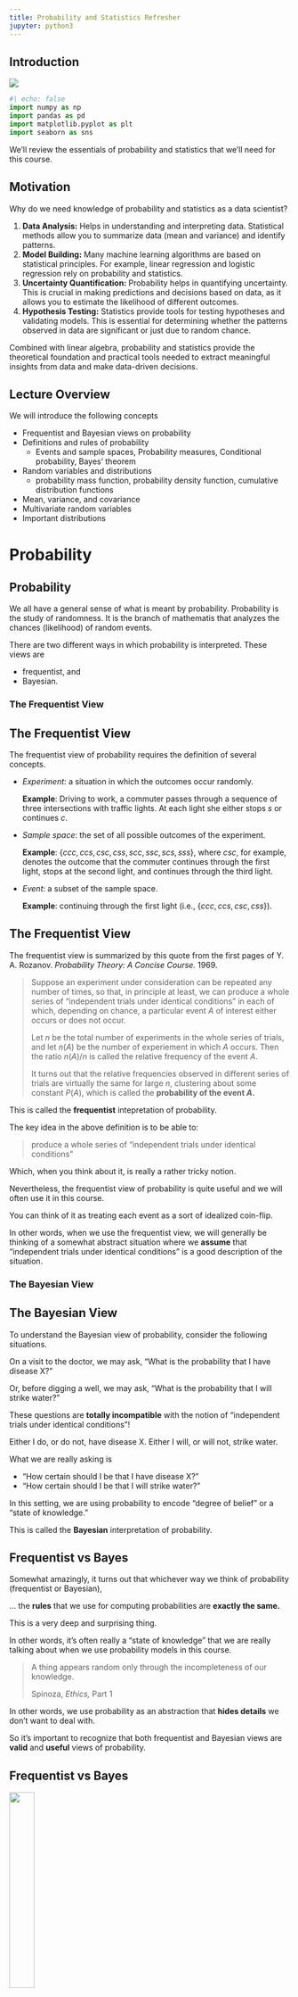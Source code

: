 ```yaml
---
title: Probability and Statistics Refresher
jupyter: python3
---
```


## Introduction

[![](https://colab.research.google.com/assets/colab-badge.svg)](https://colab.research.google.com/github/tools4ds/DS701-Course-Notes/blob/main/ds701_book/jupyter_notebooks/03-Probability-and-Statistics-Refresher.ipynb)

```python
#| echo: false
import numpy as np
import pandas as pd
import matplotlib.pyplot as plt
import seaborn as sns
```

We'll review the essentials of probability and statistics that we'll need for this course.

## Motivation

Why do we need knowledge of probability and statistics as a data scientist?

:::: {.incremental}
1. **Data Analysis:** Helps in understanding and interpreting data. Statistical
   methods allow you to summarize data (mean and variance) and identify patterns.
1. **Model Building:** Many machine learning algorithms are based on statistical
   principles. For example, linear regression and logistic regression rely on
   probability and statistics.
1. **Uncertainty Quantification:** Probability helps in quantifying uncertainty.
   This is crucial in making predictions and decisions based on data, as it
   allows you to estimate the likelihood of different outcomes.
1. **Hypothesis Testing:** Statistics provide tools for testing hypotheses and
   validating models. This is essential for determining whether the patterns
   observed in data are significant or just due to random chance.
::::

:::: {.fragment}
Combined with linear algebra, probability and statistics provide the theoretical foundation and practical tools needed to extract meaningful insights from data and make data-driven decisions. 
::::

::: {.content-visible when-profile="slides"}
## Lecture Overview
We will introduce the following concepts

:::: {.incremental}
- Frequentist and Bayesian views on probability
- Definitions and rules of probability
  - Events and sample spaces, Probability measures, Conditional probability, Bayes' theorem
- Random variables and distributions 
  - probability mass function, probability density function, cumulative distribution functions
- Mean, variance, and covariance
- Multivariate random variables
- Important distributions
::::
:::


# Probability

## Probability

We all have a general sense of what is meant by probability. Probability is the study of randomness. It is the branch of mathematis that analyzes the chances (likelihood) of random events.

There are two different ways in which probability is interpreted. These views are

:::: {.incremental}
- frequentist, and
- Bayesian.
::::

::: {.content-visible when-profile="web"}
### The Frequentist View
:::

::: {.content-visible when-profile="slides"}
## The Frequentist View
:::

The frequentist view of probability requires the definition of several concepts.

- _Experiment_: a situation in which the outcomes occur randomly.
  
  __Example__: Driving to work, a commuter passes through a sequence of three intersections with traffic lights. At each light she either stops $s$ or continues $c$.

- _Sample space_: the set of all possible outcomes of the experiment.

  __Example__: $\{ccc, ccs, csc, css, scc, ssc, scs, sss\},$ where $csc$, for example, denotes the outcome that the commuter continues through the first light, stops at the second light, and continues through the third light.

- _Event_: a subset of the sample space.

  __Example__: continuing through the first light (i.e., $\{ccc, ccs, csc, css\}$). 

::: {.content-visible when-profile="slides"}
## The Frequentist View
:::

The frequentist view is summarized by this quote from the first pages of Y. A. Rozanov. _Probability Theory: A Concise Course._ 1969.

>Suppose an experiment under consideration can be repeated any number of times, so that, in principle at least, we can produce a whole series of “independent trials under identical conditions” in each of which, depending on chance, a particular event $A$ of interest either occurs or does not occur.
> 
>Let $n$ be the total number of experiments in the whole series of trials, and let $n(A)$ be the number of experiement in which $A$ occurs. Then the ratio $n(A)/n$ is called the relative frequency of the event $A.$ 
>
> It turns out that the relative frequencies observed in different series of trials are virtually the same for large $n,$ clustering about some constant $P(A),$ which is called the **probability of the event $A.$**

::: {.content-visible when-profile="web"}
This is called the **frequentist** intepretation of probability.

The key idea in the above definition is to be able to:

> produce a whole series of “independent trials under identical conditions” 

Which, when you think about it, is really a rather tricky notion.

Nevertheless, the frequentist view of probability is quite useful and we will often use it in this course.

You can think of it as treating each event as a sort of idealized coin-flip.

In other words, when we use the frequentist view, we will generally be thinking of a somewhat abstract situation where we __assume__ that "independent trials under identical conditions" is a good description of the situation.
:::

::: {.content-visible when-profile="web"}
### The Bayesian View
:::

::: {.content-visible when-profile="slides"}
## The Bayesian View
:::

To understand the Bayesian view of probability, consider the following situations.

:::: {.fragment}
On a visit to the doctor, we may ask, "What is the probability that I have disease X?"
::::

:::: {.fragment}
Or, before digging a well, we may ask, "What is the probability that I will strike water?"
::::

:::: {.fragment}
These questions are __totally incompatible__ with the notion of "independent trials under identical conditions"!
::::

:::: {.fragment}
Either I do, or do not, have disease X. Either I will, or will not, strike water.
::::

:::: {.fragment}
What we are really asking is

:::: {.incremental}
- "How certain should I be that I have disease X?" 
- "How certain should I be that I will strike water?"
::::
::::

:::: {.fragment}
In this setting, we are using probability to encode "degree of belief" or a "state of knowledge."
::::

::: {.content-visible when-profile="web"}
This is called the __Bayesian__ interpretation of probability.
:::

::: {.content-visible when-profile="slides"}
## Frequentist vs Bayes
:::

Somewhat amazingly, it turns out that whichever way we think of probability (frequentist or Bayesian),

... the __rules__ that we use for computing probabilities are __exactly the same.__

This is a very deep and surprising thing.

In other words, it's often really a "state of knowledge" that we are really talking about when we use probability models in this course.

> A thing appears random only through the incompleteness of our knowledge. 
>
Spinoza, _Ethics,_ Part 1

In other words, we use probability as an abstraction that __hides details__ we don't want to deal with.  

So it's important to recognize that both frequentist and Bayesian views are __valid__ and __useful__ views of probability.

::: {.content-visible when-profile="slides"}
## Frequentist vs Bayes
:::

![](figs/Bayes-Frequentism.png){fig-align="center" width="30%"} 

::: {.content-visible when-profile="web"}
>Any simple idea is approximate; as an illustration, consider an object ... what is an object? Philosophers are always 
>saying, “Well, just take a chair for example.” The moment they say that, you know that they do not know what they are 
>talking about any more. What is a chair? ... every object is a mixture of a lot of things, so we can deal with it 
> only as a series of approximations and idealizations.

>The trick is the idealizations.

Richard Feynman, _The Feynman Lectures on Physics, 12-2_

Here is an illustration of this principle applied to probability:

>In a serious work ... an expression such as “this phenomenon is due to chance” constitutes simply, 
>an elliptic form of speech. ... It really means “everything occurs as if this phenomenon were due to chance,” 
>or, to be more precise: “To describe, or interpret or formalize this phenomenon, 
>only probabilistic models have so far given good results.”

Georges Matheron, _Estimating and Choosing: An Essay on Probability in Practice_
:::

So, now, let's talk about rules for computing probabilities.

::: {.content-visible when-profile="web"}
### Sample Space and Events
:::

::: {.content-visible when-profile="slides"}
## Sample Space and Events
:::

:::: {.fragment}
__Definition.__ The sample space $\Omega$ is the set of all possible outcomes of an experiment.
::::

:::: {.fragment}
__Definition.__ An event $E\subset\Omega$ is an outcome, or a set of outcomes of an experiment.
::::

:::: {.fragment}
Examples:

:::: {.incremental}
- Rolling a dice: $\Omega = \{1, 2, 3, 4, 5, 6 \}$, $E = \text{Rolling a 2}.$ 
- Flipping a coin 2 times: $\Omega = \{ (H, H), (H, T), (T, H), (T, T)\}$, $E=\text{Rolling a heads and a tail}$.
- Distance a car travels before breaking down: $\Omega = \mathbb{R}_{+}$, $E=\text{
Travels greater than 100 miles}.$
- Location of a dart thrown at a target. What is $\Omega$ in this case? What is an event $E$?
::::
::::

:::: {.fragment}
The sample space $\Omega$ may be continuous or discrete and bounded or unbounded.
::::

::: {.content-visible when-profile="web"}
### Probability and Conditioning
:::

::: {.content-visible when-profile="slides"}
## Probability Rules
:::

__Definition.__  Consider a sample space $\Omega$. A _probability measure_ on $\Omega$ is a function $P(\cdot)$ defined on all the subsets of $\Omega$ (the _events_) such that:
  
:::: {.incremental}
1. $P(\Omega) = 1$
2. For any event $A \subset \Omega$, $P(A) \geq 0.$
3. For any events $A, B \subset \Omega$ where $A \cap B = \emptyset$, $P(A \cup B) = P(A) + P(B)$.
4. When $A \cap B \neq \emptyset$, $P(A \cup B) = P(A) + P(B) - P(A \cap B)$.
::::

:::: {.columns}
::: {.column width="50%"}
![](drawio/disjoint-probs.png){fig-align="center" width=80%}
:::
::: {.column width="50%"}
![](drawio/intersecting-probs.png){fig-align="center" width=80%}
:::
::::

::: {.content-visible when-profile="web"}
Often we want to ask how a probability measure changes if we restrict the sample space to be some subset of $\Omega$.  

This is called __conditioning.__
:::

::: {.content-visible when-profile="slides"}
## Conditional probability
:::

__Definition.__ The _conditional probability_ of an event $A$ given that
event $B$ (having positive probability) is known to occur, is  

$$
P(A|B) = \frac{P(A \cap B)}{P(B)}~\text{where}~P(B) > 0
$$

:::: {.columns}
::: {.column width="60%"}
The function $P(\cdot|B)$ is a probability measure over the sample space
$B$.  

Note that in the expression $P(A|B)$, $A$ is random but $B$ is fixed. 

Now if $B$ is a proper subset of $\Omega,$ then $P(B) < 1$.   So $P(\cdot|B)$ is a rescaling of the quantity $P(A\cap B)$ so that $P(B|B) = 1.$ 
:::
::: {.column width="40%"}

![](drawio/ConditionalProbability.png){fig-align="center" width=80%}
:::
::::

## Probablity Multiplication Rule

The probability multiplication rule is a simple consequence of the definition of conditional probability.

$$
P(A \cap B) = P(A|B) P(B)
$$

This can be extended to three events $A$, $B$, and $C$ as follows:

$$
P(A \cap B \cap C) = P(A|B \cap C) P(B \cap C) = P(A|B \cap C)P(B|C)P(C)
$$

::: {.content-visible when-profile="web"}
### Law of total probability
:::

::: {.content-visible when-profile="slides"}
## Law of total probability
:::

An important tool for computing probabilities is provided by the law of total probabilities.

:::: {.columns}
::: {.column width="60%"}
Let $B_1$ and $B_2$ form the complete sample space $\Omega$ and be disjoint $\left(B_1 \cap B_2 = \emptyset\right)$. Then for any event $A$,

\begin{align*}
P(A) &= P(A\cap B_1) + P(A \cap B_2) \\
&= P(A|B_1)P(B_1)+P(A|B_2)P(B_2)
\end{align*}
:::
::: {.column width="40%"}
![](drawio/LawOfTotalProbability.png){fig-align="center" width=80%}
:::
::::

::: {.content-visible when-profile="web"}
### Bayes' Theorem
:::

::: {.content-visible when-profile="slides"}
## Bayes' Theorem
:::

Bayes' Theorem is a simple way of manipulating conditional probabilities in a way that can be very useful.

Let $A,B$ be events, then

$$
P(A|B) = \frac{P(B|A)P(A)}{P(B)}.
$$

:::: {.fragment}

The terms in the above equation are often given the following names:

:::: {.incremental}
- $P(A)$ is the **prior probability** of $A$ -- _initial belief before new evidence_.
- $P(A|B)$ is the **posterior probability** of $A$ -- _updated belief after new evidence_.
- $P(B|A)$ is the **likelihood** of $B$ -- _probability of observing evidence given a particular belief_.
- $P(B)$ is the **marginal probability** of $B$ -- _total probability of observing the evidence under all possible causes_.
::::
::::


:::: {.fragment}
We can extend this theorem to more than two events.
::::

::: {.content-visible when-profile="slides"}
## Bayes' Theorem continued
:::

Start with a situation in which we are interested in two events, $A_1$ and $A_2$. Let $B$ be any event in the samples space $\Omega$.

These are exhaustive, meaning that in any experiment either $A_1$ or $A_2$ must occur. This means they form a partition of $\Omega$, i.e., $\Omega = A_1 \cup A_2$ and $A_1 \cap A_2 = \emptyset$.

In this situation, Baye's theorem is:

\begin{align*}
P(A_1|B) &= \frac{P(A_1 \cap B)}{P(B)} \\
& = \frac{P(A_1 \cap B)}{P(B|A_1) + P(B|A_2)} \\
&= \frac{P(B|A_1)P(A_1)}{P(B|A_1) + P(B|A_2)}.
\end{align*}

:::: {.fragment}
This is can be extended to the case where $A_1, A_2, ..., A_n$ form a partition of $\Omega$.
::::

::: {.content-visible when-profile="slides"}
## Importance of Bayes' Theorem 
:::

This formula is useful because often the probabilities $P(B|A_i)$ can be estimated, while the probabilties $P(A_i|B)$ may be hard to estimate.

Or perhaps $P(B)$ itself (which is really the denominator) is easy to estimate.

We interpret this transformation as updating our estimate of the probability of each $A_i$ based on new information, namely, that $B$ is true.   

This update transforms the __prior__ probabilities $P(A_i)$ into the __posterior__ probabilities $P(A_i|B)$.

::: {.content-visible when-profile="web"}
### Bayes' Theorem Example

Empirical evidence suggests that amongs sets of twins, about 1/3 are identical. 

Assume therefore that probability of a pair of twins being identical to be 1/3.  

Now, consider how a couple might update this probability after they get an ultrasound that shows that the twins are of the same gender.   

What is their new estimate of the probability that their twins are identical?

Let $I$ be the event that the twins are identical. Let $G$ be the event that gender is the same via ultrasound. 

The prior probability here is $P(I)$.

What we want to calculate is the posterior probability $P(I|G)$.

First, we note:

$$P(G|I) = 1.$$

Surprisingly, people are sometimes confused about that fact!

We also assume that if the twins are not identical, they are like any two siblings. This means they have an equal probability of being the same gender, i.e., 

$$P(G|\bar{I}) = 1/2.$$

We know from observing the population at large that among all sets of twins, about 1/3 are identical

$$ P(I) = 1/3.$$

This statistic is easy obtained from data.

Then:

\begin{align*}
P(I|G) &= \frac{P(G|I)P(I)}{P(G|I)P(I) + P(G|\bar{I})P(\bar{I})} \\ 
&= \frac{1 \cdot 1/3}{(1 \cdot 1/3) + (1/2 \cdot 2/3)} \\
&= \frac{1}{2}
\end{align*}

So we have updated our estimate of the twins being identical from 1/3
(prior probability) to 1/2 (posterior probability).

We did this in a way that used quantities that were relatively easy to obtain or measure.

:::

::: {.content-visible when-profile="slides"}
## Independent Events
:::

::: {.content-visible when-profile="web"}
### Independent Events
:::

__Definition.__ Two events $A$ and $B$ are __independent__ if $P(A\cap B) = P(A) \cdot P(B).$

<br>

:::: {.fragment}
For example, consider rolling a die and flipping a coin. The result of the coin flip does not affect the result of the die roll. Therefore, the events are independent.

$$
\small
P(\text{rolling 2 and flipping heads}) = P(\text{rolling 2}) \cdot P(\text{flipping heads}) = \frac{1}{6} \cdot \frac{1}{2} = \frac{1}{12}.
$$
::::

<br>

:::: {.fragment}
This is exactly the same as saying that $P(A|B) = P(A).$  _(Prove this to yourself using the definition of conditional probability.)_
::::

<br>

:::: {.fragment}
So we can see that the intuitive notion of independence is that "if one event occurs, that does not change the probability of the other event."
::::

# Random Variables
 
## Random Variables

When an experiment is performed, we might be interested in the actual outcome. However, more frequently we are interested in some function of the outcome. This leads us to the notion of a __random variable__.

__Definition.__ A random variable $X$ is a function $X:\Omega\rightarrow \mathbb{R}$.

We generally use capital letters to denote random variables and lowercase to denote non-random quantities.

:::: {.fragment}
We distinguish between discrete and continuous random variables.  
::::

::: {.content-visible when-profile="web"}
### Discrete random variables
:::

::: {.content-visible when-profile="slides"}
## Discrete random variables
:::

A _discrete random variable_ is a random variable that can take on
only a finite or at most a countably infinite number of values.

:::: {.fragment}
__Examples__

:::: {.incremental}
- The number of points showing after a roll of a die. 
- The number of heads after flipping a coin twice.
- The number of people arriving at a train station between 8 and 9 AM.
::::
::::

::: {.content-visible when-profile="web"}
### Continous random variables
:::

::: {.content-visible when-profile="slides"}
## Continuous random variables
:::

A _continuous random variable_ is a random variable that can take on any value from a given range. That is, a continuous random variable has an uncountable set of possible outcomes.

:::: {.fragment}
__Examples__

:::: {.incremental}
- The lifetime of a light bulb.
- The distance a car travels before breaking down.
::::
::::

## Distributions

To collect information about what values of random variable are more probable than others, we introduce the concept of distributions.

:::: {.fragment}
We have two options to consider:

:::: {.incremental}
- discrete distributions using the _probability mass function (PMF)_, and
- continuous distributions using the _probability density function (PDF)_.
::::
::::

:::: {.fragment}
We will also introduce the _cumulative distribution functions_ corresponding to both PMFs and PDFS.
::::

## Discrete Distributions

::: {.content-visible when-profile="web"}
### Probability Mass Function
:::

__Definition.__ For a discrete random variable $X$, we define the _probability mass function (PMF)_ $p(a)$ of $X$ by

$$p(a) = P(X=a).$$

The PMF $p(a)$ is positive for at most a countable number of values of $a$. That is, if $X$ must assume one of the values $x_1, x_2,...,$ then

\begin{align*}
&p(x_i)  \geq 0 \:  \text{ for } i=1,2,... \\
&p(x)  = 0 \: \text{ for all other values of } x.
\end{align*}

Since $X$ must take on one of the values $x_i$, we have

$$\sum_{i=1}^{\infty} p(x_i) = 1.$$

::: {.content-visible when-profile="slides"}
## Discrete Distribution Example
:::

__Example.__  Consider the roll of a single die.  The random variable here is the number of points showing. What is the PDF of this discrete random variable?

We assign equal probabilities to each outcome $\Omega = \{1, 2, 3, 4, 5, 6\}$:

$$p(x_i) = \frac{1}{6}.$$

```python
#| fig-align: center
plt.figure(figsize=(5, 3))
x = np.arange(1, 7)
plt.plot(x, 6*[1/6.], 'bo', ms=8)
plt.vlines(x, 0, 1/6., colors='b', lw=5, alpha=0.5)
plt.xlim([0.5, 6.5])
plt.ylim([0, 1.1])
plt.xlabel(r'x (Number of points showing)', size=14)
plt.ylabel(r'$P(X = x)$', size=14)
plt.show()
```

::: {.content-visible when-profile="web"}
### Discrete Cumulative Distribution Function
:::

::: {.content-visible when-profile="slides"}
## The Discrete Cumulative Distribution Function
:::

__Definition.__ The _cumulative distribution function (CDF)_ $F$ can be expressed in terms of $p(a)$ by

$$F(a) = P(X \leq a) = \sum_{x\leq a} p(x).$$

If $X$ is a discrete random variable whose possible values are $x_1 , x_2 , x_3 ,...$, where $x_1 < x_2 < x_3 <...$, then the distribution function $F$ of $X$ is a step function. That is, the value of $F$ is constant in the intervals $[x_{i−1},x_i)$ and then takes a step (or jump) of size $p(x_i)$ at $x_i$. 


::: {.content-visible when-profile="slides"}
## Discrete CDF example
:::

__Example.__  Let us return to the roll of a single die. The corresponding CDF is shown below.

```python
plt.figure()
for i in range(7):
    plt.plot([i, i+1-.08], [i/6, i/6],'-b')
for i in range(1, 7):
    plt.plot(i, i/6, 'ob')
    plt.plot(i, (i-1)/6, 'ob', fillstyle = 'none')
plt.xlim([0, 7])
plt.ylim([-0.05, 1.1])
plt.title('Cumulative Distribution Function (CDF)')
plt.xlabel(r'$x$ (Number of points showing)', size=14)
plt.ylabel(r'$P(X\leq x)$', size=14)
plt.show()
```

## Continous Distributions

::: {.content-visible when-profile="web"}
### Probability Density Function
:::

Continuous random variables are described by their _probability density functions (PDFs)_. If $f$ is a PDF, then it has the following properties:

:::: {.incremental}
- $f(x) \geq 0,$
- $\int_{- \infty}^{\infty} f(x) dx = 1.$
::::

:::: {.fragment}
The probability density function plays a central role in probability theory, because all probability statements about a continuous random variable can be answered in terms of its PDF. 

For instance, for a continuous variable $X$ where $P(X\leq a) = \int_{-\infty}^a f(x) dx$, we obtain

$$
P(a \leq X \leq b) = \int_{-\infty}^b f(x) dx - \int_{-\infty}^a f(x) dx = \int_a^b f(x) dx.
$$
::::

::: {.content-visible when-profile="web"}
### Continuous Cumulative Distribution Function
:::

::: {.content-visible when-profile="slides"}
## The Continuous Cumulative Distribution Function
:::

__Definition.__ The _cumulative distribution function (CDF)_ $F$ can be expressed as

$$F(a) = P(X\leq a) = \int_{-\infty}^a f(x) dx.$$

:::: {.fragment}
So continuing from the previous slide:

$$
P(a \leq X \leq b) = \int_{-\infty}^b f(x) dx - \int_{-\infty}^a f(x) dx = F(b) - F(a).
$$
::::

:::: {.fragment}
The relationship between the continuous CDF and PDF is

$$f(x) = \frac{d F(x)}{dx}.$$
::::

::: {.content-visible when-profile="web"}
The above formula tells us that the PDF is the derivative of the CDF.
:::

::: {.content-visible when-profile="slides"}
## Continuous CDF example
:::

Here is an example of a continuous CDF of some random variable.

```python
#| fig-align: center
from scipy.stats import norm
plt.figure(figsize=(5, 3))
x = np.linspace(norm.ppf(0.001), norm.ppf(0.999), 100)
plt.plot(x, norm.cdf(x),'b-', lw=5, alpha=0.6)
plt.title('Cumulative Distribution Function (CDF)')
plt.xlabel(r'$x$', size=14)
plt.ylabel(r'$P(X\leq x)$', size=14)
plt.show()
```

::: {.content-visible when-profile="web"}
## Characterizing Random Variables
:::

::: {.content-visible when-profile="slides"}
## Expected value
:::

__Definition.__ The _expected value_ $E[X]$ of a random variable $X$ is the probability-weighted sum or integral of all possible values of the R.V.  

For a discrete random variable, this is:

$$E[X] \equiv \sum_{x} x \cdot P(X=x).$$

For a continuous random variable with pdf $p()$

$$E[X] \equiv \int_{-\infty}^{+\infty} x p(x) dx.$$

::: {.content-visible when-profile="web"}
The expected value is also called the average or the mean, although we
prefer to reserve those terms for empirical statistics (actual measurements, not idealizations like these formulas).

The expected value is in some sense the "center of mass" of the random
variable. It is often denoted $\mu$.
:::

::: {.content-visible when-profile="slides"}
## Expected value continued
:::

The expected value is usually a quite useful characterization of the random variable.

However, be careful: in certain situations, it may not be very informative, or important.  

In some cases a random variable may not ever take on the expected value as a possible value. 

* As an example, consider the single die, whose expected value is 3.5
* In other cases the notion of expected value isn't useful. Consider a person with their
  head in an oven and their feet in a freezer who claims "on average I feel fine." 

Importantly, the mean may not be very informative when observations are highly variable. 

::: {.content-visible when-profile="slides"}
## Variance and Standard Deviation
:::

The variability of random quantities is crucially important in order to characterize them.

For this we use __variance,__ _the mean squared difference of the random variable from its expected value._

__Definition.__ The variance of a random variable $X$ is

$$
\text{Var}(X) \equiv \sigma^2 \equiv E[(X - E[X])^2].
$$

For example, given a discrete R.V. with $E[X] = \mu$ this would be:

$$
\sigma^2 = \text{Var} (X) = \sum_{x} (x-\mu)^2 P(X=x).
$$

We use the symbol $\sigma^2$ to denote variance.

The units of variance are the square of the units of the mean. 

So to compare variance and mean in the same units, we take the square root of the variance.

This is called the __standard deviation__ and is denoted $\sigma$.

::: {.content-visible when-profile="slides"}
## Stocks as random variables
:::

Next, let's recall the case of the Tesla and NVidia returns from the previous lecture:

```python
#| fig-align: center
import pandas as pd
import yfinance as yf

stocks = ['TSLA', 'NVDA']
df = pd.DataFrame()
for s in stocks:
    df[s] = pd.DataFrame(yf.download(s, start='2023-01-01', end='2023-12-31', progress = False))['Close']

rets = df.pct_change(30)
rets[['TSLA', 'NVDA']].plot(lw=2)
plt.legend(loc='best')
plt.show()
```

Treating these two time-series as random variables, we are interested in how they vary __together__.

::: {.content-visible when-profile="slides"}
## Covariance
:::

This is captured by the concept of __covariance.__

__Definition.__ For two random variables $X$ and $Y$, their _covariance_ is defined as:

$$
\text{Cov}(X,Y) = E\left[(X-\mu_X)(Y-\mu_Y)\right].
$$

If covariance is positive, this tells us that $X$ and $Y$ tend to both be  above their means together and both below their means together.

We will often denote $\text{Cov}(X,Y)$ as $\sigma_{XY}$.

::: {.content-visible when-profile="slides"}
## Correlation
:::
If we are interested in asking "how similar" are two random variables, we want to normalize covariance by the amount of variance shown by the random variables.

The tool for this purpose is __correlation__, i.e., normalized covariance:

$$
\rho(X,Y) = \frac{E\left[(X-\mu_X)(Y-\mu_Y)\right]}{\sigma_X \sigma_Y}.
$$

$\rho(X, Y)$ takes on values between -1 and 1.   

If $\rho(X, Y) = 0$ then $X$ and $Y$ are __uncorrelated__. 

::: {.callout-note}
Note that this is not the same thing as being independent! It just means there
is no linear relationship between the two.

But independence implies uncorrelated. Plug in equations and check.
:::

$\rho$ is sometimes called "Pearson $r$" after Karl Pearson who popularized it.

::: {.content-visible when-profile="slides"}
## Stock covariance
:::

Let's look at our example again:

```python
rets = df.pct_change(30)
rets[['TSLA', 'NVDA']].plot(lw=2)
plt.legend(loc='best')
plt.show()
```

```python
df.cov()
```

In the case of Tesla ($X$) and NVidia ($Y$) above, we find that

$$\text{Cov}(X,Y) \approx 388.$$

::: {.content-visible when-profile="slides"}
## Stock correlation
:::

How similar are these random variables? Let's compute $\rho(X,Y).$

```python
df.corr()
```

We observe that 

$$\rho(X,Y) \approx 0.86.$$

There appears to be some similarity between the two stocks.

## Multivariate Random Variables

A __multivariate random variable__ is a vector of random variables.

We often simply say a "random vector".

That is, 

$$\mathbf{X} = \left[\begin{array}{c}X_1 \\ X_2 \\ \vdots \\ X_n\end{array}\right].$$

The expected value of a random vector is obtained by taking the expected value of each component random variable:
    
$$ E[\mathbf{X}] = \mathbf{\mu_X} = \left[\begin{array}{c}E[X_1] \\ E[X_2] \\ \vdots \\ E[X_n]\end{array}\right].$$

To properly characterize the variability of a random vector, we need to specify all the covariances of pairs of components.

We organize these values into a __covariance matrix:__

$$ \text{Cov}[\mathbf{X}] = 
\begin{bmatrix}
\text{Var}[X_1] & \text{Cov}[X_1, X_2] & \dots & \text{Cov}[X_1, X_n] \\
\text{Cov}[X_2, X_1] & \text{Var}[X_2] & \dots & \text{Cov}[X_2, X_n]\\
\vdots & \vdots & \ddots & \vdots\\
\text{Cov}[X_n,X_1] & \text{Cov}[X_n, X_2] & \dots & \text{Var}[X_n]\\
\end{bmatrix}.$$

A couple things to note about a covariance matrix.

1. The covariance matrix is symmetric (because $\text{Cov}(X_i, X_j) = \text{Cov}(X_j, X_i)$)
2. The covariance matrix is __positive semidefinite__, which means $\mathbf{z}^T \text{Cov}[X] \mathbf{z}\geq 0$ for all vectors $\mathbf{z}$.

::: {.content-visible when-profile="web"}
### Random Variables as Vectors

When working with data, we will often treat multiple observations of some feature as samples of a random variable.

We will also typically organize the observations into a vector.

Recall our stock data:

```python
df.head()
```

Each column can be treated as a vector.

So:

* Let's say that our data frame `df` is represented as a matrix $D$, 
* and that `df['TSLA']` are observations of some random variable $X$, 
* and `df['NVDA']` are observations of some random variable $Y$. 

Let $D$ have $m$ rows (i.e., $m$ observations).

Now, let us subtract from each column its mean, to form a new matrix $\tilde{D}$.

In the new matrix $\tilde{D}$, every column has zero mean.

Then notice the following: the Covariance matrix of $(X, Y)$ is simply $\frac{1}{m}\tilde{D}^T\tilde{D}$.

To see this compute

\begin{align*}
\text{Cov}(X,Y) &= E\left[(X-\mu_X)(Y-\mu_Y)\right] \\ 
&= \frac{1}{m} \sum_i (\tilde{D}_{i1} \cdot \tilde{D}_{i2})\\
&= \frac{1}{m}\;\tilde{d}_1^T\tilde{d}_2,
\end{align*}

where $\tilde{d}_1$ and $\tilde{d}_2$ are the columns of $\tilde{D}$.

This shows that __covariance is actually an inner product__ between normalized observation vectors.
:::

::: {.content-visible when-profile="web"}
## Low and High Variability

Historically, most sources of random variation that have concerned statisticians are instances of low variability.  

The original roots of probability in the study of games of chance, and later in the study of biology and medicine, have mainly studied objects with low variability.

Note that by "low variability" I don't mean that such variability is unimportant.

Some examples of random variation in this category are: 

* the heights of adult humans,
* the number of trees per unit area in a mature forest,
* the sum of 10 rolls of a die,
* the time between emission of subatomic particles from a radioactive material.

In each of these cases, there are a range of values that are "typical," and there is a clear threshold above what is typical, that essentially never occurs.

On the other hand, there are some situations in which variability is quite different.  

In these cases, there is no real "typical" range of
values, and arbitrarily large values can occur with non-negligible frequency.   

Some examples in this category are

* the distribution of wealth among individuals in society,
* the sizes of human settlements,
* the areas burnt in forest fires,
* the runs of gains and losses in various financial markets over time,
* and the number of collaborators a scholar has over their lifetime.   

### Example

> The banking system (betting against rare events) just lost [more than] 1
> Trillion dollars (so far) on a single error, more than was ever earned
> in the history of banking.

Nassim Nicholas Taleb, September 2008 

![](figs/derivatives-portfolio-variation.png){fig-align="center"}

An example of a run of observations showing high variability.  This figure shows the daily variations in a derivatives portfolio over the time-frame 1988-2008. About 99% of the variation over the 20 years occurs in a single day (the day the European Monetary System collapsed).
:::


# Important Distributions

## Important Distributions

::: {.content-visible when-profile="web"}
Now we will review certain distributions that come up over and over again in typical situations.
:::

::: {.content-visible when-profile="slides"}
We will review the following important distributions

:::: {.incremental}
- Bernoulli distribution (discrete)
- Poisson distribution (discrete)
- Gaussian distribution (continuous)
::::

:::: {.fragment}
See the course notes for other important distributions.
::::
:::

::: {.content-visible when-profile="web"}
### The Bernoulli Distribution
:::

::: {.content-visible when-profile="slides"}
## The Bernoulli Distribution
:::

An experiment of a particularly simple type is one in which there are only two possible outcomes, such as 

:::: {.incremental}
- head or tail
- success or failure
- defective or non-defective component
- patient recovers or does not recover
::::

:::: {.fragment}
Each distribution has one or more _parameters_.  Parameters are settings that control the distribution. A Bernoulli distribution has one parameter, $p$, which is the probability that the random variable is equal to 1. 
::::

::: {.content-visible when-profile="slides"}
## The Bernoulli Distribution
:::
__Definition.__ It is said that a random variable $X$ has a _Bernoulli distribution_ with parameter $p$ $(0\leq p \leq 1)$ if $X$ can take only the values 0 and 1 and the corresponding probabilities are

$$P(X=1) = p \: \text{ and } \: P(X=0) = 1-p.$$

:::: {.fragment}
Note that there is a particularly concise way of writing the above definition:

$$ p(x) = P(X=x) = p^x (1-p)^{(1-x)} \: \text{ for } \: x = 0 \text{ and } x=1.$$

The mean of a $X$ is $p$ and the variance of $X$ is $p(1-p)$.
::::

::: {.content-visible when-profile="web"}
### The Binomial Distribution

The binomial distribution considers precisely $N$ Bernoulli trials. Each trial has the probability of a success equal to $p$. $N$ and $p$ are the parameters of the binomial distribution. 

The binomial distribution answers the question "What is the probability there will be $k$ successes in $N$ trials?"

__Definition.__ If $X$ represents the number of successes that occur in $N$ trials, then $X$ is said to have a _binomial distribution_ with parameters $N$ and $p$ $(0\leq p \leq 1)$. The PMF of a binomial random variable is given by

$$p(k) = P(X=k) = \binom{N}{k}\; p^k\; (1-p)^{N-k} \: \text{ for } k=0,1,\ldots,N.$$

The validity of the above PMF can be verified as follows. First we notice, that, by the assumed independence of trials, for any __given__ sequence of $k$ successes and $N-k$ failures, the probability is $p^k \;(1-p)^{N-k}$. Then there are $\binom{N}{k}$ different sequences of the $N$ outcomes leading to $k$ successes and $N-k$ failures.

The mean of the Binomial distribution is $pN$, and its variance is $p(1-p)N$.

The PMF of the Binomial distribution with $N = 10$ and $p=0.3$ is shown below.

```python
#| fig-align: center
from scipy.stats import binom
p = 0.3
x = np.arange(binom.ppf(0.01, 10, p), binom.ppf(0.9995, 10, p))
plt.ylim([0, 0.4])
plt.xlim([-0.5, max(x)+0.5])
plt.plot(x, binom.pmf(x, 10, p), 'bo', ms=8, label = 'binom pmf')
plt.vlines(x, 0, binom.pmf(x, 10, p), colors='b', lw = 5, alpha=0.6)
plt.title(f'Binomial PDF, $p$ = {p}, $N$ = 10', size=14)
plt.xlabel(r'$k$', size=14)
plt.ylabel(r'$P(X = k)$', size=14)
plt.show()
```
:::

::: {.content-visible when-profile="web"}
### The Geometric Distribution

The geometric distribution concerns Bernoulli trials as well. It has only one parameter $p$, the probability of success.

The geometric distribution answers the question: "What is the probability it takes $k$ trials to obtain the first success?"

__Definition.__ It is said that a random variable $X$ has a _geometric distribution_ with parameter $p$ $(0\leq p \leq 1)$ if $X$ has a discrete distribution with 

$$ p(k) = P(X = k) = p(1-p)^{k-1} \qquad \text{for} \: k \geq 1.$$ 

The mean of the geometric distribution is equal to $\frac{1}{p}$ and its variance is $\frac{1-p}{p^2}$. 

An example of the geometric PMF is given below.

```python
#| fig-align: center
from scipy.stats import geom
p = 0.3
x = np.arange(geom.ppf(0.01, p), geom.ppf(0.995, p))
plt.ylim([0, 0.4])
plt.xlim([0.5, max(x)])
plt.plot(x, geom.pmf(x, p), 'bo', ms=8, label = 'geom pmf')
plt.vlines(x, 0, geom.pmf(x, p), colors='b', lw = 5, alpha = 0.6)
plt.title(f'Geometric PDF, $p$ = {p}', size=14)
plt.xlabel(r'$k$', size=14)
plt.ylabel(r'$P(X = k)$', size=14)
plt.show()
```
:::

::: {.content-visible when-profile="web"}
### The Poisson Distribution
:::

::: {.content-visible when-profile="slides"}
## The Poisson Distribution
:::

Although the Bernoulli trials underlie all of the previous distributions, they do not form the basis for the Poisson distribution. To introduce the Poisson distribution we will look at some examples of random variables that generally obey the Poisson probability law:

1. The number of misprints on a page (or a group of pages) of a book;
1. The number of people in a community who survive to age 100;
1. The number of wrong telephone numbers that are dialed in a day;
1. The number of customers entering a post office on a given day;
1. The number of $\alpha$-particles discharged in a fixed period of time from some radioactive material.

In the above examples the events appear to happen at a certain rate, but completely at random (i.e., without a certain structure). 

::: {.content-visible when-profile="slides"}
## The Poisson Distribution continued
:::

A Poisson distribution answers the question: "How many successes occur in a fixed amount of time?"

__Definition.__ A random variable $X$ that takes on one of the values
$0, 1, 2,...$ is said to have a _Poisson distribution_ with parameter $\lambda$
if, for some $\lambda > 0$,

$$
p(k) = P(X=k) = \lambda^k \frac{e^{- \lambda}}{k!} \: \text{ for } k = 0, 1, 2,...
$$

::: {.content-visible when-profile="web"}
This $p(k)$ defines a PMF, because

$$\sum_{k=0}^{\infty} p(k) = \sum_{k=0}^{\infty} \lambda^k \frac{e^{- \lambda}}{k!} = e^{- \lambda} \sum_{k=0}^{\infty} \frac{\lambda^k}{k!} = e^{- \lambda} e^{\lambda} = 1.$$

Here, we used the fact that the exponential function $e^{\lambda}$, can be expressed as series, $\sum_{k=0}^{\infty} \frac{\lambda^k}{k!}$ for every real number $\lambda$.
:::

Both the mean and the variance of a Poisson distribution with parameter $\lambda$ are equal to $\lambda.$

::: {.content-visible when-profile="slides"}
## Poisson Distribution Example
:::

The PMF of the Poisson distribution with parameter $\lambda = 0.3$ is shown below.

```python
#| fig-align: center
from scipy.stats import poisson
mu = 3
x = np.arange(poisson.ppf(0.01, mu), poisson.ppf(0.9995, mu))
plt.xlim([-0.5, max(x)+0.5])
plt.ylim(ymax = 0.4)
plt.plot(x, poisson.pmf(x, mu), 'bo', ms=8, label='poisson pmf')
plt.vlines(x, 0, poisson.pmf(x, mu), colors='b', lw=5, alpha=0.6)
plt.title(f'Poisson PDF.  $\lambda$ = {mu/10}', size=14)
plt.xlabel(r'k', size=14)
plt.ylabel(r'P(X = k)', size=14)
plt.show()
```

::: {.content-visible when-profile="web"}
The Poisson random variable has a tremendous range of applications in diverse areas.
The reason for that is the fact that a Poisson distribution with mean $Np$ may be
used as an approximation for a binomial distribution with parameters $N$ and $p$
when $N$ is large and $p$ is small enough so that $Np$ is of moderate size. 


The Poisson distribution has an interesting role in our perception of randomness
(which you can read more about [here](http://www.empiricalzeal.com/2012/12/21/what-does-randomness-look-like/#more-2450)).    

The classic example comes from history.
:::

::: {.content-visible when-profile="slides"}
## Poisson Distribution and Horse Kicks
:::

> In 1898 Ladislaus Bortkiewicz, a Russian statistician of Polish descent, was trying to understand why, in some years, 
>an unusually large number of soldiers in the Prussian army were dying due to horse-kicks. In a single army corp, 
>there were sometimes 4 such deaths in a single year. Was this just coincidence?

To assess whether horse-kicks were random (not following any pattern) Bortkiewicz simply compared the number per year to
what would be predicted by the Poisson distribution.

::: {.content-visible when-profile="slides"}
## Poisson Distribution and Horse Kicks continued
:::

```python
#| fig-align: center
# note that this data is available in 'data/HorseKicks.txt'
horse_kicks = pd.DataFrame(
data = np.array([
[0, 108.67, 109],
[1, 66.29, 65],
[2, 20.22, 22],
[3, 4.11, 3],
[4, 0.63, 1],
[5, 0.08, 0],
[6, 0.01, 0]]),
columns = ["Number of Deaths Per Year","Predicted Instances (Poisson)","Observed Instances"])
horse_kicks.set_index("Number of Deaths Per Year", inplace=True)
horse_kicks
```

```python
#| fig-align: center
horse_kicks[["Predicted Instances (Poisson)","Observed Instances"]].plot.bar()
plt.xlabel("Number of Deaths Per Year", size=14)
plt.ylabel("Count", size=14)
plt.show()
```

The message here is that when events occur at random, we actually tend to perceive them as clustered.   

::: {.content-visible when-profile="web"}
Here is another example:

![](figs/pinker-glow-worms-and-stars-plot.jpg)

Which of these was generated by a random process occurring equally likely everywhere?

These images are from Steven Pinker’s book, _The Better Angels of our Nature._

In the left figure, the number of dots falling into regions of a given size follows the Poisson distribution.
:::

::: {.content-visible when-profile="web"}
### The Exponential Distribution

The exponential distribution is an example of a continuous distribution. It concerns a Poisson process and has one parameter, $\lambda$, the rate of success.

__Definition.__ A continuous random variable whose PDF is given, for some $\lambda > 0$, by

$$f(x) = \;\left\{\begin{array}{cr} \lambda e^{-\lambda x} & \text
{for  } x \geq 0, \\ 0 & \text{otherwise}\end{array}\right.$$

is said to be _exponentially distributed_ with parameter $\lambda$.

The CDF, $F(a)$, of an exponential random variable is given by

$$F(a) = P(X \leq a) = 1 - e^{-\lambda a} \mbox{ for } a \geq 0.$$ 

Its mean is $1/\lambda$, and the variance is $1/\lambda^2$.

The exponential distribution answers the question: "What is the probability it takes time $x$ to obtain the first success?"

```python
#| fig-align: center
from scipy.stats import expon
p = 0.3
x = np.linspace(expon.ppf(0.01, scale=1/p), expon.ppf(0.995, scale=1/p), 100)
plt.plot(x, expon.pdf(x, scale=1/p),'b-', lw = 5, alpha = 0.6, label='expon pdf')
plt.title(f'Exponential PDF, $\lambda$ = {p}', size=14)
plt.xlabel(r'$x$', size=14)
plt.ylabel(r'$p(x)$', size=14)
plt.ylim([0, 0.4])
plt.xlim([0, 14])
plt.show()
```

The exponential is the __continuous analog__ of the geometric distribution.

```python
#| fig-align: center
from math import exp 
lam = 0.3
p = 1 - exp(- lam)
x = np.linspace(expon.ppf(0, scale=1/lam), expon.ppf(0.995, scale=1/lam), 100)
plt.plot(x, expon.cdf(x, scale=1/lam),'b-', lw = 5, alpha = 0.6, label='Exponential')
xg = np.arange(geom.ppf(0, p), geom.ppf(0.995, p))
plt.ylim([0, 1])
plt.xlim([-0.5, max(xg)])
plt.plot(xg, geom.cdf(xg, p), 'ro', ms = 8, label = 'Geometric')
plt.suptitle(f'Geometric and Exponential CDFs', size = 14)
plt.title(r'$\lambda = 0.3; \;\;\; p = 1-e^{-\lambda} =$' + f' {p:0.3f}', size=12)
plt.xlabel(r'$x$', size=14)
plt.ylabel(r'$P(X \leq x)$', size = 14)
plt.legend(loc = 'best')
plt.show()
```
:::

::: {.content-visible when-profile="web"}
### The Uniform Distribution

The uniform distribution models the case in which all outcomes are equally probable.  

It can be a discrete or continuous distribution.

We have already seen the uniform distribution in the case of rolls of a fair die.

```python
#| fig-align: center
plt.figure()
x = np.arange(1, 7)
plt.plot(x, 6*[1/6.], 'bo', ms=8)
plt.vlines(x, 0, 1/6., colors='b', lw=5, alpha=0.5)
plt.xlim([0.5, 6.5])
plt.ylim([0, 1.1])
plt.xlabel(r'x (Number of points showing)', size=14)
plt.ylabel(r'$P(X = x)$', size=14)
plt.show()
```

There is an important relationship between the uniform and Poisson distributions.

__When the time an event occurs is uniformly distributed, the number of events in a time interval is Poisson distributed.__

You can replace "time" with "location", and so on.

Also, the reverse statment is true as well.

So a simple way to generate a picture like the scattered points above is to select the $x$ and $y$ coordinates of each point uniformly distributed over the picture size.
:::

::: {.content-visible when-profile="web"}
### The Gaussian Distribution
:::

::: {.content-visible when-profile="slides"}
## The Gaussian Distribution
:::

The Gaussian Distribution is also called the Normal Distribution.

We will make __extensive__ use of Gaussian distribution, for a number of reasons.

![](/figs/Gauss-on-Deutschemark.png){fig-align="center" width="600px"}

One of reasons we will use it so much is that it is a good guess for how errors are distributed in data.

::: {.content-visible when-profile="web"}
This comes from the celebrated __Central Limit Theorem__.  Informally, 

>_The sum of a large number of independent observations from any
>distribution with finite variance tends to have a Gaussian
> distribution._

![](figs/Galton-Bean-Machine.png){fig-align="center" width="350px"}"

As a special case, the sum of $n$ independent Gaussian variates is Gaussian.

Thus Gaussian processes remain Gaussian after passing through linear
systems.   

If $X_1$ and $X_2$ are Gaussian, then $X_3 = aX_1 + bX_2$ is Gaussian.

One way of thinking of the Gaussian is that it is the limit of the Binomial when $N$ is large, that is, the limit of the sum of many Bernoulli trials.    

However, because of the central limit theorem, many other sums of random variables (not just Bernoulli trials) converge to the Gaussian.
:::

::: {.content-visible when-profile="slides"}
## The Gaussian Distribution PDF
:::

The _standard Gaussian_ distribution has mean zero and a variance (and standard deviation) of 1. The pdf of the standard Gaussian is:

$$p(x) = \frac{1}{\sqrt{2 \pi}} e^{-x^2/2}.$$

For an arbitrary Gaussian distribution with mean $\mu$ and variance $\sigma^2$, the pdf is simply the standard Gaussian that is relocated to have its center at $\mu$ and its width scaled by $\sigma$

$$ p_{\mu,\sigma}(x) = \frac{1}{\sigma \sqrt{2 \pi}} e^{-\frac{1}{2}\left(\frac{x-\mu}{\sigma}\right)^2}.$$

::: {.content-visible when-profile="slides"}
## The Gaussian PDF Example
:::

```python
#| fig-align: center
from scipy.stats import norm
plt.figure()
x = np.linspace(norm.ppf(0.001), norm.ppf(0.999), 100)
plt.plot(x, norm.pdf(x),'b-', lw = 5, alpha = 0.6)
plt.title(r'Standard Gaussian PDF.  $\mu = 0, \sigma = 1$', size=14)
plt.xlabel('x', size=14)
plt.ylabel(r'$p(x)$', size=14)
plt.show()
```

::: {.content-visible when-profile="slides"}
## The Gaussian CDF Example
:::

```python
#| fig-align: center
plt.figure()
x = np.linspace(norm.ppf(0.001), norm.ppf(0.999), 100)
plt.plot(x, norm.cdf(x),'b-', lw = 5, alpha = 0.6)
plt.title(r'Standard Gaussian CDF.  $\mu = 0, \sigma = 1$', size=14)
plt.xlabel('x', size=14)
plt.ylabel(r'$P(X\leq x)$', size=14)
plt.show()
```

::: {.content-visible when-profile="web"}
### Heavy Tails

Earlier we discussed high- and low-variability.   

All of the distributions we have discussed so far have "light tails", meaning that they show low variability.

In other words, extremely large observations are essentially impossible.

However in other cases, extremely large observations can occur.   Distributions that capture this property are called "heavy tailed".

Some examples of data that can be often modeled using heavy-tailed distributions:

* The sizes of files in a file system.
* The sizes of objects transferred over the Internet.
* The execution time of jobs on a computer system.
* The degree of nodes in a network (e.g., social network).

In practice, random variables that follow heavy tailed distributions are characterized as exhibiting many small observations mixed in with a few large observations.  

In such datasets, most of the observations are small, but most of the contribution to the sample mean or variance comes from the rare, large observations.

#### The Pareto Distribution

The Pareto distribution is the simplest continuous heavy-tailed distribution.    

Pareto was an Italian economist who studied income distributions. (In fact, income distributions typically show heavy tails.)

Its pdf is

$$ p(x) = \alpha k^{\alpha} x^{-\alpha-1}\;\;\; k \geq x,\; \;0 < \alpha
\leq 2.$$

It takes on values in the range $[k, \infty]$. 

```python
#| fig-align: center
from scipy.stats import pareto
alpha = 1.3
x = np.linspace(pareto.ppf(0.005, alpha), pareto.ppf(0.995, alpha), 100)
plt.plot(x, pareto.pdf(x, alpha),'b-', lw = 5, alpha = 0.6, label='pareto pdf')
plt.title(r'Pareto PDF.  $\alpha$ = {}'.format(alpha), size=14)
plt.xlabel(r'x', size=14)
plt.ylabel(r'p(x)', size=14)
plt.show()
```

The variance of the Pareto distribution is infinite.  (The corresponding integral diverges.)

In practice, this means that a new observation that significantly changes the sample variance is _always_ possible, no matter how many samples of the random variable have already been taken.

The mean of the Pareto is $\frac{k\alpha}{\alpha-1}$, for $\alpha > 1$.  

But note that as $\alpha$ decreases, the variability of the Pareto increases.  

In fact, for $\alpha \leq 1$, the Pareto distribution has _infinite mean._  Again, in practice this means that a swamping observation for the mean is always possible.   

Hence the running average of a series of Pareto observations with $\alpha \leq 1$ will never converge to a fixed value, and the mean itself is not a useful statistic in this case.

### The Multivariate Gaussian

The most common multivariate distribution we will work with is the multivariate Gaussian.

The multivariate normal distribution of a random vector $\mathbf{X} = (X_1, \dots, X_k)^T$ is denoted

$$\mathbf{X} \sim \mathcal{N}(\mathbf{\mu}, \Sigma)$$

where $\mathbf{\mu} = E[\mathbf{X}] = (E[X_1], \dots, E[X_k])^T$

and $\Sigma$ is the $k \times k$ covariance matrix where $\Sigma_{i,j} = \text{Cov}(X_i, X_j)$.

Here are some examples.

We'll consider two-component random vectors:

$$\mathbf{X} = \begin{bmatrix}X_1\\X_2\end{bmatrix}.$$

And our first example will be a simple one

$$ \mathbf{\mu} = \begin{bmatrix}1\\1\end{bmatrix}\;\;\;\;\Sigma = \begin{bmatrix}1 & 0\\0 & 1\end{bmatrix}.$$

We see that the variance (and standard deviation) of each component is 1.

However the covariances are zero -- the components are uncorrelated.

We will take 600 samples from this distribution.

```python
#| fig-align: center
from scipy.stats import multivariate_normal
np.random.seed(4)
df1 = pd.DataFrame(multivariate_normal.rvs(mean = np.array([1, 1]),
                                           cov = np.eye(2), 
                                           size = 600), 
                                           columns = ['X1', 'X2'])
```

```python
#| fig-align: center
g = sns.JointGrid(data = df1, x = 'X1', y = 'X2', height = 5)
g.plot(sns.scatterplot, sns.kdeplot)
g.ax_joint.plot(1, 1, 'ro', markersize = 6)
g.ax_marg_x.plot(1, 0, 'ro')
g.ax_marg_y.plot(0, 1, 'ro')
plt.show()
```

```python
#| fig-align: center
g = sns.JointGrid(data = df1, x = 'X1', y = 'X2', height = 5)
g.plot(sns.kdeplot, sns.kdeplot)
g.ax_joint.plot(1, 1, 'ro', markersize = 6)
g.ax_marg_x.plot(1, 0, 'ro')
g.ax_marg_y.plot(0, 1, 'ro')
plt.show()
```

```python
#| fig-align: center
np.random.seed(4)
df1 = pd.DataFrame(multivariate_normal.rvs(mean = np.array([1, 1]), 
                                           cov = np.array([[1, 0.8],[0.8, 1]]), 
                                           size = 600),
                                           columns = ['X1', 'X2'])
```

Next, we look at the case

$$\mathbf{\mu} = 
\begin{bmatrix}
1 \\ 
1
\end{bmatrix}
\qquad
\Sigma = 
\begin{bmatrix}
1 & 0.8 \\
0.8 & 1
\end{bmatrix}.$$

Notice that $\text{Cov}(X_1, X_2) = 0.8$.   

We say that the components are __positively correlated.__

Nonetheless, __the marginals are still Gaussian.__

```python
#| fig-align: center
g = sns.JointGrid(data = df1, x = 'X1', y = 'X2', height = 5)
g.plot(sns.scatterplot, sns.kdeplot)
g.ax_joint.plot(1, 1, 'ro', markersize = 6)
g.ax_marg_x.plot(1, 0, 'ro')
g.ax_marg_y.plot(0, 1, 'ro')
plt.show()
```

```python
#| fig-align: center
g = sns.JointGrid(data = df1, x = 'X1', y = 'X2', height = 5)
g.plot(sns.kdeplot, sns.kdeplot)
g.ax_joint.plot(1, 1, 'ro', markersize = 6)
g.ax_marg_x.plot(1, 0, 'ro')
g.ax_marg_y.plot(0, 1, 'ro')
plt.show()
```

```python
#| fig-align: center
np.random.seed(4)
df1 = pd.DataFrame(multivariate_normal.rvs(mean = np.array([1, 1]), 
                                           cov = np.array([[1, -0.8],[-0.8, 1]]), 
                                           size = 600), 
                                           columns = ['X1', 'X2'])
```

Next, we look at the case

$$\mathbf{\mu} = 
\begin{bmatrix} 
1 \\
1
\end{bmatrix}
\qquad
\Sigma = 
\begin{bmatrix} 
1 & -0.8 \\
-0.8 & 1
\end{bmatrix}.$$

Notice that $\text{Cov}(X_1, X_2) = -0.8$. We say that the components are __negatively correlated__ or __anticorrelated.__

```python
#| fig-align: center
g = sns.JointGrid(data = df1, x = 'X1', y = 'X2', height = 5)
g.plot(sns.scatterplot, sns.kdeplot)
g.ax_joint.plot(1, 1, 'ro', markersize = 6)
g.ax_marg_x.plot(1, 0, 'ro')
g.ax_marg_y.plot(0, 1, 'ro')
plt.show()
```

```python
#| fig-align: center
g = sns.JointGrid(data = df1, x = 'X1', y = 'X2', height = 5)
g.plot(sns.kdeplot, sns.kdeplot)
g.ax_joint.plot(1, 1, 'ro', markersize = 6)
g.ax_marg_x.plot(1, 0, 'ro')
g.ax_marg_y.plot(0, 1, 'ro')
plt.show()
```

Finally, let's look at our stock data:

```python
#| fig-align: center
g = sns.JointGrid(data = df, x = 'TSLA', y = 'NVDA', height = 5)
g.plot(sns.scatterplot, sns.kdeplot)
g.ax_joint.plot(df.mean()['TSLA'], df.mean()['NVDA'], 'ro', markersize = 6)
plt.show()
```

```python
#| fig-align: center
g = sns.JointGrid(data = df, x = 'TSLA', y = 'NVDA', height = 5)
g.plot(sns.kdeplot, sns.kdeplot)
g.ax_joint.plot(df.mean()['TSLA'], df.mean()['NVDA'], 'ro', markersize = 6)
plt.show()
```

Recall that the correlation between these two stocks was about 0.86.

That is, the stocks are positively correlated.

## Confidence Intervals

Say you are concerned with some data that we take as coming from a random process.

You want to characterize it as accurately as possible. You measure it, yielding a single value.  

How much does that value tell you? Can you rely on it as a description of the random process?

Let's say you have a dataset and you compute its average value.   

How certain are you that the average would be the same if you took another dataset from the same source (i.e., the same random process)?

We think of the hypothetical data source as a random variable with a true mean $\mu$.

(Note that we are using frequentist style thinking here.)

We would like to find a range within which we are 90% sure that the true mean $\mu$ lies.  

In other words, we want the probability that the true mean lies in the interval to be 0.9.  

This interval is then called the 90% confidence interval.

To be more precise:  A confidence interval at level $\gamma$ for a fixed but unknown parameter $m$ is an interval $(a,b)$ such that

$$P(A < m < B) \geq \gamma.$$

Note that $m$ is fixed --- it is not random.  

What is random is the interval $(A, B)$.  

This interval is constructed based on the
data, which (by assumption) are random.

![](figs/confidence-intervals.png){fig-align="center"}

## Confidence Intervals for the Mean

Imagine we have a set of $n$ samples of a random variable, $x_1, x_2, ..., x_n$ Let's assume that the random variable has mean $\mu$ and variance $\sigma^2$.

An estimate of $\mu$ is the empirical average of the samples, $\bar{x}$.   

Now, the Central Limit Theorem tells us that the sum of a large number $n$ of random variables, each with mean $\mu$ and variance $\sigma^2$, yields a Gaussian random variable with mean $n\mu$ and variance $n \sigma^2$.   

So the distribution of the average of $n$ samples
is normal with mean $\mu$ and variance $\sigma^2 / n$. That is, 

$$ \bar{x} \sim \mathcal{N}(\mu, \sigma/\sqrt{n}) $$

We usually assume that the number of samples should be 30 or more for the CLT to hold.   

While the specific value 30 is a bit arbitrary, we will usually be using very large samples (datasets) in this course for which this assumption is  valid.

The standard deviation of the sample mean is called the standard error.

Notice that the standard error decreases as we increase the sample size, according to $1/\sqrt{n}.$

So it will turn out that using $\bar{x}$, we can get
increasingly "tight" estimates of $\mu$ as we increase the number of samples $n$.

Now, remember that the true mean $\mu$ is a constant, while the empirical mean $\bar{x}$ is a random variable.   

Let us assume for a moment that we know the true $\mu$ and $\sigma$, and that we accept that $\bar{x}$ has a $N(\mu, \sigma/\sqrt{n})$ distribution.   

Then it is true that 

$$ P(\mu-k\sigma/\sqrt{n} < \bar{x} < \mu+k\sigma/\sqrt{n}) = P(-k < S < k) $$

where $S$ is the standard Gaussian random variable (having distribution $N(0,1)$).

We write $z_{1-\alpha/2}$ to be the $1-\alpha/2$ quantile of the unit normal. That is, 

$$ P(-z_{1-\alpha/2} < S < z_{1-\alpha/2}) = 1-\alpha.$$

So to form a 90% probability interval for $S$ (centered on
zero) we choose $k = z_{0.95}$.  

```python
#| fig-align: center
from scipy.stats import norm
plt.figure()
x = np.linspace(norm.ppf(0.001), norm.ppf(0.999), 100)
x90 = np.linspace(norm.ppf(0.05), norm.ppf(0.95), 100)
plt.plot(x, norm.pdf(x),'b-')
plt.fill_between(x90, 0, norm.pdf(x90))
plt.title(r'90% region for Standard Gaussian', size = 14)
plt.xlabel('x', size = 14)
plt.ylabel(r'$p(x)$', size = 14)
plt.show()
```

Turning back to $\bar{x}$, the 90% probability interval on $\bar{x}$ would be:

$$ \mu-z_{0.95}\sigma/\sqrt{n} < \bar{x} < \mu+z_{0.95}\sigma/\sqrt{n}. $$

The last step: by a simple argument, we can show that the sample mean is 
in some fixed-size interval centered on the true mean, if and only if the true
mean is also in a fixed-size interval (of the same size) centered on the sample mean.

This means that:

\begin{align*}
1-\alpha & = P(\mu-z_{1-\alpha/2}\sigma/\sqrt{N} < \bar{x} <
\mu+z_{1-\alpha/2}\sigma/\sqrt{N}) \\
& = P(\bar{x}-k\sigma\sqrt{N} < \mu < \bar{x}+k\sigma/\sqrt{N}).
\end{align*}

This latter expression defines the __$1-\alpha$ confidence interval for the mean.__

We are done, except for estimating $\sigma$. We do this
directly from the data: $\hat{\sigma} = s$, where $s$ is the sample standard deviation, that is,

$s = \sqrt{1/(n-1) \sum (x_i - \bar{x})^2}$.

To summarize: by the argument presented here, a 100(1-$\alpha$)% confidence interval for the population mean is given by

$$\bar{x} \pm  z_{1-\alpha/2} \, \frac{s}{\sqrt{n}}. $$

As an example, a 95% confidence interval for the mean is the sample average plus or minus two standard errors.
:::

::: {.content-visible when-profile="slides"}

# Recap

## Recap
Today we covered the following topics in probability:

- Frequentist vs Bayesian views
- Probability rules
- Conditional probability, Bayes' theorem, and independent events
- Random variables
- Expected value and variance
- Distributions
  - Bernoulli
  - Poisson
  - Gaussian (normal)
:::